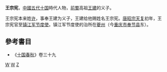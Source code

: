 '''王宗宪'''，[[中國|中國]][[五代十国|五代十国]]時代人物，[[前蜀|前蜀]]高祖[[王建_(前蜀)|王建]]的义子。

王宗宪本来姓[[许姓|许]]，事奉王建为义子，王建给他赐姓名王宗宪。[[唐昭宗|唐昭宗]][[天复_(唐朝)|天复]]初年，王宗宪官至[[镇江军节度使|镇江军节度使]]。镇江军节度使的治所在[[夔州|夔州]]（今[[重庆市|重庆市]][[奉节县|奉节县]]东）。

==參考書目==
*《[[十国春秋|十国春秋]]》卷三十九
[[Category:唐朝刺史|W]]
[[Category:前蜀官员|W]]
[[Category:王姓|Z]]